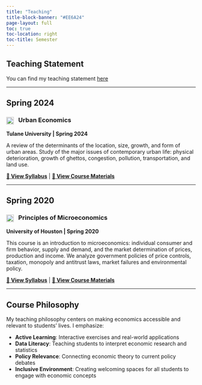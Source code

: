 ```yaml
---
title: "Teaching"
title-block-banner: "#EE6A24"
page-layout: full
toc: true
toc-location: right
toc-title: Semester
---
```


## Teaching Statement
You can find my teaching statement [here](https://hhadah.github.io/statements/Hadah_Teaching.pdf)

---

## Spring 2024

### ![Urban Economics](logos/urban_economics_class.png){style="height: 20px; width: auto; vertical-align: middle; margin-right: 8px;"} Urban Economics

**Tulane University | Spring 2024**

A review of the determinants of the location, size, growth, and form of urban areas. Study of the major issues of contemporary urban life: physical deterioration, growth of ghettos, congestion, pollution, transportation, and land use.

[**📄 View Syllabus**](https://hhadah.github.io/urban-econ/syllabus/UrbanEcon3320SyllabusSpring2024HHadah.pdf) | [**🎯 View Course Materials**](class-23-24.qmd)

---

## Spring 2020

### ![Principles of Microeconomics](logos/principles_of_microeconomics.png){style="height: 20px; width: auto; vertical-align: middle; margin-right: 8px;"} Principles of Microeconomics

**University of Houston | Spring 2020**

This course is an introduction to microeconomics: individual consumer and firm behavior, supply and demand, and the market determination of prices, production and income. We analyze government policies of price controls, taxation, monopoly and antitrust laws, market failures and environmental policy.

[**📄 View Syllabus**](https://hhadah.github.io/MicroSlides/Syllabus/ECON2304_Summer2022_Syllabus.pdf) | [**🎯 View Course Materials**](econ-101.qmd)

---

::: {.callout-note icon=false}
## Course Philosophy

My teaching philosophy centers on making economics accessible and relevant to students' lives. I emphasize:

- **Active Learning**: Interactive exercises and real-world applications
- **Data Literacy**: Teaching students to interpret economic research and statistics
- **Policy Relevance**: Connecting economic theory to current policy debates
- **Inclusive Environment**: Creating welcoming spaces for all students to engage with economic concepts
:::
